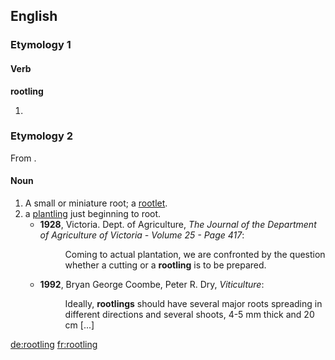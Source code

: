 ==English==

===Etymology 1===

====Verb====
'''rootling'''

# {{present participle of|rootle}}

===Etymology 2===
From {{suffix|root|ling}}.

====Noun====
{{en-noun}}

# A small or miniature root; a [[rootlet]]. 
# a [[plantling]] just beginning to root.
#*'''1928''', Victoria. Dept. of Agriculture, ''The Journal of the Department of Agriculture of Victoria - Volume 25 - Page 417'':
#*: Coming to actual plantation, we are confronted by the question whether a cutting or a '''rootling''' is to be prepared.
#*'''1992''', Bryan George Coombe, Peter R. Dry, ''Viticulture'':
#*: Ideally, '''rootlings''' should have several major roots spreading in different directions and several shoots, 4-5 mm thick and 20 cm [...] 

[[de:rootling]]
[[fr:rootling]]